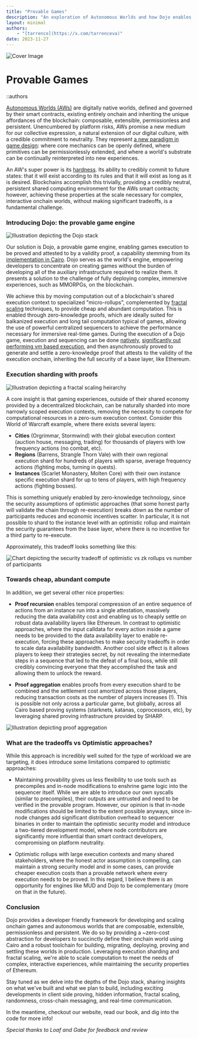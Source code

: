 ```yaml
---
title: "Provable Games"
description: "An exploration of Autonomous Worlds and how Dojo enables complex, interactive onchain games through provable execution"
layout: minimal
authors:
    - "[tarrence](https://x.com/tarrenceva)"
date: 2023-11-27
---
```


![Cover Image](/blog/provable-games/cover.png)

# Provable Games

::authors

[Autonomous Worlds (AWs)](https://aw.network/posts/the-case-for-autonomous-worlds) are digitally native worlds, defined and governed by their smart contracts, existing entirely onchain and inheriting the unique affordances of the blockchain: composable, extensible, permissionless and persistent.
Unencumbered by platform risks, AWs promise a new medium for our collective expression, a natural extension of our digital culture, with a credible commitment to neutrality.
They represent [a new paradigm in game design](https://aw.network/posts/composable-engineering): where core mechanics can be openly defined, where primitives can be permissionlessly extended, and where a world's substrate can be continually reinterpreted into new experiences.

An AW's super power is its [hardness](https://stark.mirror.xyz/n2UpRqwdf7yjuiPKVICPpGoUNeDhlWxGqjulrlpyYi0).
Its ability to credibly commit to future states: that it will exist according to its rules and that it will exist as long as it is desired.
Blockchains accomplish this trivially, providing a credibly neutral, persistent shared computing environment for the AWs smart contracts; however, achieving these properties at the scale necessary for complex, interactive onchain worlds, without making significant tradeoffs, is a fundamental challenge.

### Introducing Dojo: the provable game engine

![Illustration depicting the Dojo stack](/blog/provable-games/architecture.png)

Our solution is Dojo, a provable game engine, enabling games execution to be proved and attested to by a validity proof, a capability stemming from its [implementation in Cairo](https://github.com/starkware-libs/cairo).
Dojo serves as the world's engine, empowering developers to concentrate on creating games without the burden of developing all of the auxiliary infrastructure required to realize them.
It presents a solution to the challenge of fully deploying complex, immersive experiences, such as MMORPGs, on the blockchain.

We achieve this by moving computation out of a blockchain's shared execution context to specialized "micro-rollups", complemented by [fractal scaling](https://medium.com/starkware/fractal-scaling-from-l2-to-l3-7fe238ecfb4f) techniques, to provide cheap and abundant computation.
This is enabled through zero-knowledge proofs, which are ideally suited for balkanized execution and long tail computation typical of games, allowing the use of powerful centralized sequencers to achieve the performance necessary for immersive real-time games.
During the execution of a Dojo game, execution and sequencing can be done [natively](https://github.com/lambdaclass/cairo_native), [significantly out performing vm based execution](https://twitter.com/fede_intern/status/1729165583596597647), and then asynchronously proved to generate and settle a zero-knowledge proof that attests to the validity of the execution onchain, inheriting the full security of a base layer, like Ethereum.

### Execution sharding with proofs

![Illustration depicting a fractal scaling heirarchy](/blog/provable-games/fractal.png)

A core insight is that gaming experiences, outside of their shared economy provided by a decentralized blockchain, can be naturally sharded into more narrowly scoped execution contexts, removing the necessity to compete for computational resources in a zero-sum execution context.
Consider this World of Warcraft example, where there exists several layers:

- **Cities** (Orgrimmar, Stormwind) with their global execution context (auction house, messaging, trading) for thousands of players with low frequency actions (no combat, etc).
- **Regions** (Barrens, Strangle Thorn Vale) with their own regional execution shard for hundreds of players with sparse, average frequency actions (fighting mobs, turning in quests).
- **Instances** (Scarlet Monastery, Molten Core) with their own instance specific execution shard for up to tens of players, with high frequency actions (fighting bosses).

This is something uniquely enabled by zero-knowledge technology, since the security assumptions of optimistic approaches (that some honest party will validate the chain through re-execution) breaks down as the number of participants reduces and economic incentives scatter.
In particular, it is not possible to shard to the instance level with an optimistic rollup and maintain the security guarantees from the base layer, where there is no incentive for a third party to re-execute.

Approximately, this tradeoff looks something like this:

![Chart depicting the security tradeoff of optimistic vs zk rollups vs number of participants](/blog/provable-games/security.png)

### Towards cheap, abundant compute

In addition, we get several other nice properties:

- **Proof recursion** enables temporal compression of an entire sequence of actions from an instance run into a single attestation, massively reducing the data availability cost and enabling us to cheaply settle on robust data availability layers like Ethereum.
  In contrast to optimistic approaches, where the input calldata for every action inside a game needs to be provided to the data availability layer to enable re-execution, forcing these approaches to make security tradeoffs in order to scale data availability bandwidth.
  Another cool side effect is it allows players to keep their strategies secret, by not revealing the intermediate steps in a sequence that led to the defeat of a final boss, while still credibly convincing everyone that they accomplished the task and allowing them to unlock the reward.

- **Proof aggregation** enables proofs from every execution shard to be combined and the settlement cost amortized across those players, reducing transaction costs as the number of players increases (!).
  This is possible not only across a particular game, but globally, across all Cairo based proving systems (starknets, katanas, coprocessors, etc), by leveraging shared proving infrastructure provided by SHARP.

![Illustration depicting proof aggregation](/blog/provable-games/aggregation.png)

### What are the tradeoffs vs Optimistic approaches?

While this approach is incredibly well suited for the type of workload we are targeting, it does introduce some limitations compared to optimistic approaches:

- Maintaining provability gives us less flexibility to use tools such as precompiles and in-node modifications to enshrine game logic into the sequencer itself.
  While we are able to introduce our own syscalls (similar to precompiles), their outputs are untrusted and need to be verified in the provable program.
  However, our opinion is that in-node modifications should be limited to the extent possible anyways, since in-node changes add significant distribution overhead to sequencer binaries in order to maintain the optimistic security model and introduce a two-tiered development model, where node contributors are significantly more influential than smart contract developers, compromising on platform neutrality.

- Optimistic rollups with large execution contexts and many shared stakeholders, where the honest actor assumption is compelling, can maintain a strong security model and in some cases, can provide cheaper execution costs than a provable network where every execution needs to be proved.
  In this regard, I believe there is an opportunity for engines like MUD and Dojo to be complementary (more on that in the future).

### Conclusion

Dojo provides a developer friendly framework for developing and scaling onchain games and autonomous worlds that are composable, extensible, permissionless and persistent.
We do so by providing a ~zero-cost abstraction for developers to succinctly define their onchain world using Cairo and a robust toolchain for building, migrating, deploying, proving and settling these worlds in production.
Leveraging execution sharding and fractal scaling, we're able to scale computation to meet the needs of complex, interactive experiences, while maintaining the security properties of Ethereum.

Stay tuned as we delve into the depths of the Dojo stack, sharing insights on what we've built and what we plan to build, including exciting developments in client side proving, hidden information, fractal scaling, randomness, cross-chain messaging, and real-time communication.

In the meantime, checkout our website, read our book, and dig into the code for more info!

_Special thanks to Loaf and Gabe for feedback and review_
